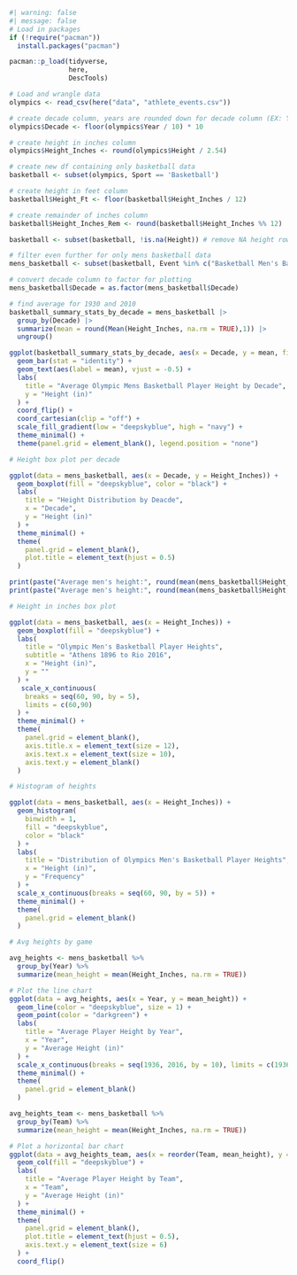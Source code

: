 ```r
#| warning: false
#| message: false
# Load in packages
if (!require("pacman")) 
  install.packages("pacman")

pacman::p_load(tidyverse,
               here,
               DescTools)
```

```r
# Load and wrangle data
olympics <- read_csv(here("data", "athlete_events.csv"))

# create decade column, years are rounded down for decade column (EX: Year=1896,Decade=1890)
olympics$Decade <- floor(olympics$Year / 10) * 10

# create height in inches column
olympics$Height_Inches <- round(olympics$Height / 2.54)

# create new df containing only basketball data
basketball <- subset(olympics, Sport == 'Basketball')

# create height in feet column
basketball$Height_Ft <- floor(basketball$Height_Inches / 12)

# create remainder of inches column
basketball$Height_Inches_Rem <- round(basketball$Height_Inches %% 12)

basketball <- subset(basketball, !is.na(Height)) # remove NA height rows

# filter even further for only mens basketball data
mens_basketball <- subset(basketball, Event %in% c("Basketball Men's Basketball"))

# convert decade column to factor for plotting
mens_basketball$Decade = as.factor(mens_basketball$Decade)

# find average for 1930 and 2010
basketball_summary_stats_by_decade = mens_basketball |>
  group_by(Decade) |>
  summarize(mean = round(Mean(Height_Inches, na.rm = TRUE),1)) |>
  ungroup()
```

```r
ggplot(basketball_summary_stats_by_decade, aes(x = Decade, y = mean, fill = mean)) + 
  geom_bar(stat = "identity") + 
  geom_text(aes(label = mean), vjust = -0.5) + 
  labs(
    title = "Average Olympic Mens Basketball Player Height by Decade",
    y = "Height (in)"
  ) +
  coord_flip() + 
  coord_cartesian(clip = "off") + 
  scale_fill_gradient(low = "deepskyblue", high = "navy") + 
  theme_minimal() + 
  theme(panel.grid = element_blank(), legend.position = "none")
```

```r
# Height box plot per decade

ggplot(data = mens_basketball, aes(x = Decade, y = Height_Inches)) +
  geom_boxplot(fill = "deepskyblue", color = "black") +
  labs(
    title = "Height Distribution by Deacde",
    x = "Decade",
    y = "Height (in)"
  ) +
  theme_minimal() +
  theme(
    panel.grid = element_blank(),
    plot.title = element_text(hjust = 0.5)
  )
```

```r
print(paste("Average men's height:", round(mean(mens_basketball$Height_Inches, na.rm = TRUE)), "inches"))
print(paste("Average men's height:", round(mean(mens_basketball$Height, na.rm = TRUE)), "centimeters"))
```

```r
# Height in inches box plot

ggplot(data = mens_basketball, aes(x = Height_Inches)) +
  geom_boxplot(fill = "deepskyblue") + 
  labs(
    title = "Olympic Men's Basketball Player Heights",
    subtitle = "Athens 1896 to Rio 2016",
    x = "Height (in)",
    y = ""
  ) +
   scale_x_continuous(
    breaks = seq(60, 90, by = 5),
    limits = c(60,90)
  ) + 
  theme_minimal() + 
  theme(
    panel.grid = element_blank(),
    axis.title.x = element_text(size = 12),
    axis.text.x = element_text(size = 10),
    axis.text.y = element_blank()
  )

```

```r
# Histogram of heights

ggplot(data = mens_basketball, aes(x = Height_Inches)) +
  geom_histogram(
    binwidth = 1,
    fill = "deepskyblue",
    color = "black"
  ) +
  labs(
    title = "Distribution of Olympics Men's Basketball Player Heights",
    x = "Height (in)",
    y = "Frequency"
  ) + 
  scale_x_continuous(breaks = seq(60, 90, by = 5)) +
  theme_minimal() +
  theme(
    panel.grid = element_blank()
  )
```

```r
# Avg heights by game

avg_heights <- mens_basketball %>%
  group_by(Year) %>%
  summarize(mean_height = mean(Height_Inches, na.rm = TRUE))

# Plot the line chart
ggplot(data = avg_heights, aes(x = Year, y = mean_height)) +
  geom_line(color = "deepskyblue", size = 1) +
  geom_point(color = "darkgreen") +
  labs(
    title = "Average Player Height by Year",
    x = "Year",
    y = "Average Height (in)"
  ) +
  scale_x_continuous(breaks = seq(1936, 2016, by = 10), limits = c(1936, 2016)) + 
  theme_minimal() +
  theme(
    panel.grid = element_blank()
  )

```

```r
avg_heights_team <- mens_basketball %>%
  group_by(Team) %>%
  summarize(mean_height = mean(Height_Inches, na.rm = TRUE)) 

# Plot a horizontal bar chart
ggplot(data = avg_heights_team, aes(x = reorder(Team, mean_height), y = mean_height)) +
  geom_col(fill = "deepskyblue") +
  labs(
    title = "Average Player Height by Team",
    x = "Team",
    y = "Average Height (in)"
  ) +
  theme_minimal() +
  theme(
    panel.grid = element_blank(),
    plot.title = element_text(hjust = 0.5),
    axis.text.y = element_text(size = 6)
  ) +
  coord_flip()
```
